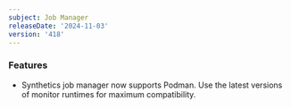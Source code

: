 ```yaml
---
subject: Job Manager
releaseDate: '2024-11-03'
version: '418'
---
```


### Features

* Synthetics job manager now supports Podman. Use the latest versions of monitor runtimes for maximum compatibility.

